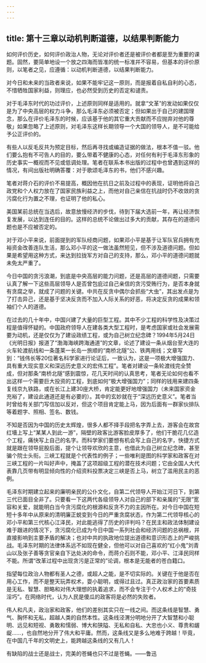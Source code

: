 ```yaml
---
---
---
```

title: 第十三章以动机判断道德，以结果判断能力
---



如何评价历史，如何评价政治人物，无论对评价者还是被评价者都是至为重要的课题。固然，要简单地设一个放之四海而皆准的统一标准幷不容易，但基本的评价原则，以笔者之见，应遵循：以动机判断道德，以结果判断能力。

对今日和未来的当政者来说，如果不能牢记这一原则，而是报着自私自利的心态，不惜牺牲国家利益，则理应，也必然受到历史的否定和谴责。

对于毛泽东时代的功过评价，上述原则同样是适用的。就拿“文革”的发动如果仅仅是为了中央高层的权力斗争，那么毛泽东必须被否定；但如果出于自己的建国理念，那么在评价毛泽东的时候，应该基于他的其它重大贡献而不应抛弃对他的尊敬」如果忽略了上述原则，对毛泽东这样长期领导一个大国的领导人，是不可能给予公正评价的。

有些人以反毛反共为预定目标，然后再寻找或编造证据的做法，根本不值一驳。他们要么抱有不可告人的目的，要么带着不健康的心态，对任何有利于毛泽东形象的历史事实一概视而不见或低调处理。笔者在联系本书出版的过程中也曾遇到这样的情况，有间出版社明确答覆：对于歌颂毛泽东的书，他们不感兴趣。

笔者对蒋介石的评价不易提高，概因他在抗日之前及过程中的表现，证明他将自己政党和个人权力放在了国家民族利益之上，而他对自己亲信在抗战时仍不收敛的贪污腐化行为置之不理，也证明了他的私心。

美国某前总统在当选后，故意放慢经济的步伐，待到下届大选前一年，再让经济恢复发展，以达到连任的目的。这样的总统不论做出过多大的贡献，其存在的道德问题也是不应被否定的。

对于邓小平来说，前面提到的军队经商问题，如果邓小平是基于让军队官兵拥有充裕资金改善连队生活，那么邓小平的这一做法虽然短见，但不涉及道德问题。但如果是希望用这种方式，来达到拉拢军方对自己的支持，那么，邓小平的道德问题就未免太严重了。

今日中国的贪污浪潮，到底是中央高层的能力问题，还是高层的道德间题，只需要认真了解一下这些高层领导人是否曾包庇过自己亲信的贪污受贿行为，是否本身就有贪腐之举，就成了问题的关键。中共在反贪中偶尔会抓些“大虫”，其出发点是为了打击异己，还是基于坚决反贪而不加入人际关系的好恶，将决定反贪的成果和领袖们个人的道德。

在过去的几十年中，中国兴建了大量的巨型工程。其中不少工程的科学性及决策过程是值得怀疑的。中国政府领导人在建各类大型工程时，是考虑国家或社会发展需要为动机，还是仅仅为了建设政绩工程，或为自己树立纪念碑？1994年5月24日《光明日报》报道了“渤海海峡跨海通道”的文章，论述了建设一条从烟台至大连的火车轮渡航线和一条蓬莱一长岛一旅顺的“南桥北隧”公、铁两用线；文章写到：“钱伟长等20位著名科学家进行论证后，一致认为，这是一项极大增强国力、具有重大现实意义和深远历史意义的宏伟工程”。笔者对建设一条轮渡线完全赞成，但对那条“南桥北隧”感到震惊，花几天时间的认真思考，笔者无论如何也看不出这样一个需要巨大投资的工程，到底如何“极大增强国力”；同样的钱用来建四条复线京九铁路，或在长江上建30座大桥，肯定能更好地增强国力（未来国家资金充裕了，建设此通道还是有必要的）。其中的玄妙就在于“深远历史意义”。笔者当时曾给有关部门写信加以反对，但这个项目肯定能上马，因为后面有一群家伙排队等着题字、照相、签名、数钱。

不知是否因为中国的历史太辉煌，很多人都不择手段把名字弄上去，游客会在故宫红墻上写上“某某人到此一游”，隔壁的政客比游客脸皮厚多了，他们干脆花几亿造个工程，痛快写上自己的名字。而科学家们要想有机会写上自己的名字，快捷方式就是跟在领导屁股后面，提个让领导欢欣的主意，也借此为自己树立纪念碑，甚至骗个院士头衔。三峡工程就是个代表性的例子；一些唯利是图的科学家和政客在对三峡工程的一片叫好声中，掩盖了这项超级工程的潜在技术问题；它由全国人大代表靠几页带有明显倾向性的介绍资料投票决定三峡是否上马，树立了滥用民主的恶例。

毛泽东时期建立起来的廉明亲民的公仆文化，自第二代领导人开始江河日下，到第三代已面目全非了。只要看一下这两代各级领导人对自己的部下和亲属的“无限”宽容和关爱，就能明白当今贪污腐化的根源和反贪不力的主因所在。对今日中国在短短十多年中从原来的清明廉正蜕变到今日的严重贪腐状态，作为第二代领导核心的邓小平和第三代核心江泽民，对此能逃得了历史的评判吗？在民主和政法体制建设难于跟进的情况下，贪污腐化已成为今日中国一系列社会和经济问题的总祸根，幷直接影响到主要矛盾的解决；也对中共的执政地位提出道德和意识形态上的严峻挑战。毛泽东时期的法律体系远不如现在健全，但他可以对自己喜欢的“红小鬼”刘青山以及张子善等贪官亲自下达处决的命令，而蒋介石则不能，邓小平、江泽民同样不能。所谓“改革过程中出现贪污是正常的”论调，根本是无能者的苍白籍口。

指望每位政治人物都有圣人之德，或超人之能，是不切实际的。关键在于他是否在用心工作，而不是整天玩弄权术，耍小聪明，或得过且过。真正政治家的首要素质是无私、智慧、胆略和对伟大理想的执着追求，而不会专注于个人权术上的“奇技淫巧”。在网络时代，认为人民是傻瓜的政客将是必然的失败者。

伟人和凡夫，政治家和政客，他们的差别其实只在一线之间。而这条线是智慧、勇气、胸怀和无私，超越人类的自然本性。这条线泾渭分明地分开了大智慧和小聪明、远见和短视、勇敢和懦弱、博大和狭隘、无私和自私、大忠也小义、尊贵和龌龊……，也自然地分开了伟大和平庸。然而，这条线又是多么地难于跨越！毕竟，在中国几千年的文明史上，能跨越这条线的又有几人！

有缺陷的战士还是战士，完美的苍蝇也只不过是苍蝇。——鲁迅
